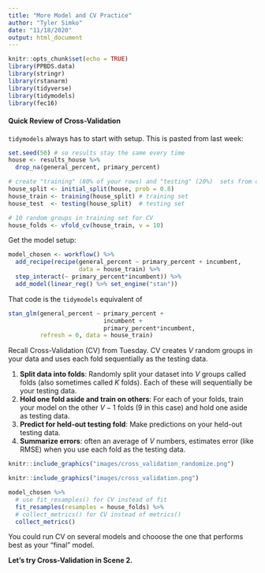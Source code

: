 ```yaml
---
title: "More Model and CV Practice"
author: "Tyler Simko"
date: "11/18/2020"
output: html_document
---
```


```r
knitr::opts_chunk$set(echo = TRUE)
library(PPBDS.data)
library(stringr)
library(rstanarm)
library(tidyverse)
library(tidymodels)
library(fec16)
```

#### Quick Review of Cross-Validation

`tidymodels` always has to start with setup. This is pasted from last week:

```r
set.seed(50) # so results stay the same every time
house <- results_house %>% 
  drop_na(general_percent, primary_percent)

# create "training" (80% of your rows) and "testing" (20%)  sets from data
house_split <- initial_split(house, prob = 0.8)
house_train <- training(house_split) # training set
house_test  <- testing(house_split)  # testing set

# 10 random groups in training set for CV
house_folds <- vfold_cv(house_train, v = 10)
```

Get the model setup: 

```r
model_chosen <- workflow() %>% 
  add_recipe(recipe(general_percent ~ primary_percent + incumbent,
                    data = house_train) %>%
  step_interact(~ primary_percent*incumbent)) %>%
  add_model(linear_reg() %>% set_engine("stan"))
```

That code is the `tidymodels` equivalent of 

```r
stan_glm(general_percent ~ primary_percent + 
                           incumbent + 
                           primary_percent*incumbent,
         refresh = 0, data = house_train)
```

Recall Cross-Validation (CV) from Tuesday. CV creates $V$ random groups in your data and uses each fold sequentially as the testing data.

1. **Split data into folds**: Randomly split your dataset into $V$ groups called folds (also sometimes called $K$ folds). Each of these will sequentially be your testing data.
2. **Hold one fold aside and train on others**: For each of your folds, train your model on the other $V - 1$ folds (9 in this case) and hold one aside as testing data.
3. **Predict for held-out testing fold**: Make predictions on your held-out testing data.
4. **Summarize errors**: often an average of $V$ numbers, estimates error (like RMSE) when you use each fold as the testing data.

```r
knitr::include_graphics("images/cross_validation_randomize.png")
```

```r
knitr::include_graphics("images/cross_validation.png")
```

```r
model_chosen %>% 
  # use fit_resamples() for CV instead of fit
  fit_resamples(resamples = house_folds) %>% 
  # collect_metrics() for CV instead of metrics()
  collect_metrics()
```

You could run CV on several models and chooose the one that performs best as your "final" model.

**Let's try Cross-Validation in Scene 2.**